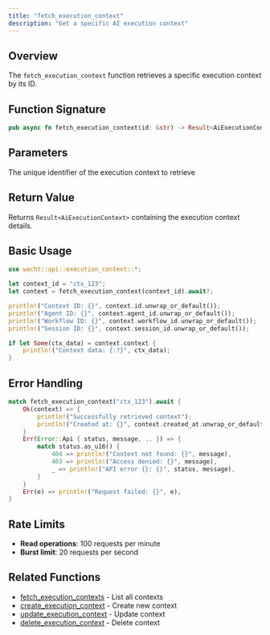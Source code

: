 ```yaml
---
title: "fetch_execution_context"
description: "Get a specific AI execution context"
---
```


## Overview

The `fetch_execution_context` function retrieves a specific execution context by its ID.

## Function Signature

```rust
pub async fn fetch_execution_context(id: &str) -> Result<AiExecutionContext>
```

## Parameters

<ParamField path="id" type="&str" required>
  The unique identifier of the execution context to retrieve
</ParamField>

## Return Value

Returns `Result<AiExecutionContext>` containing the execution context details.

## Basic Usage

```rust
use wacht::api::execution_context::*;

let context_id = "ctx_123";
let context = fetch_execution_context(context_id).await?;

println!("Context ID: {}", context.id.unwrap_or_default());
println!("Agent ID: {}", context.agent_id.unwrap_or_default());
println!("Workflow ID: {}", context.workflow_id.unwrap_or_default());
println!("Session ID: {}", context.session_id.unwrap_or_default());

if let Some(ctx_data) = context.context {
    println!("Context data: {:?}", ctx_data);
}
```

## Error Handling

```rust
match fetch_execution_context("ctx_123").await {
    Ok(context) => {
        println!("Successfully retrieved context");
        println!("Created at: {}", context.created_at.unwrap_or_default());
    }
    Err(Error::Api { status, message, .. }) => {
        match status.as_u16() {
            404 => println!("Context not found: {}", message),
            403 => println!("Access denied: {}", message),
            _ => println!("API error {}: {}", status, message),
        }
    }
    Err(e) => println!("Request failed: {}", e),
}
```

## Rate Limits

- **Read operations**: 100 requests per minute
- **Burst limit**: 20 requests per second

## Related Functions

- [fetch_execution_contexts](fetch-execution-contexts) - List all contexts
- [create_execution_context](create-execution-context) - Create new context
- [update_execution_context](update-execution-context) - Update context
- [delete_execution_context](delete-execution-context) - Delete context
